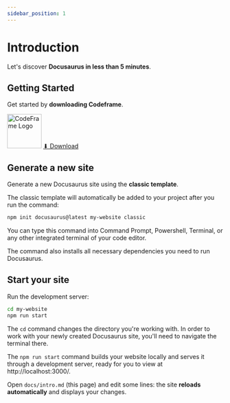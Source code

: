 ```yaml
---
sidebar_position: 1
---
```


# Introduction

Let's discover **Docusaurus in less than 5 minutes**.

## Getting Started

Get started by **downloading Codeframe**.

<div style={{ display: "flex", alignItems: "center", margin: "16px 0" }}>
  <img
    src="/img/logo.svg"
    alt="CodeFrame Logo"
    width="80"
    style={{ marginRight: 24 }}
  />
  <a
    href="https://github.com/Xtreme-Studios-Inc/cHorse/releases"
    target="_blank"
    style={{
      display: "inline-block",
      padding: "10px 20px",
      backgroundColor: "var(--ifm-color-primary)",
      color: "white",
      borderRadius: 8,
      textDecoration: "none",
      fontWeight: "bold",
      fontFamily: "sans-serif",
      boxShadow: "0 2px 5px rgba(0,0,0,0.2)",
      marginLeft: 12,
    }}
  >
    ⬇ Download
  </a>
</div>

## Generate a new site

Generate a new Docusaurus site using the **classic template**.

The classic template will automatically be added to your project after you run the command:

```bash
npm init docusaurus@latest my-website classic
```

You can type this command into Command Prompt, Powershell, Terminal, or any other integrated terminal of your code editor.

The command also installs all necessary dependencies you need to run Docusaurus.

## Start your site

Run the development server:

```bash
cd my-website
npm run start
```

The `cd` command changes the directory you're working with. In order to work with your newly created Docusaurus site, you'll need to navigate the terminal there.

The `npm run start` command builds your website locally and serves it through a development server, ready for you to view at http://localhost:3000/.

Open `docs/intro.md` (this page) and edit some lines: the site **reloads automatically** and displays your changes.
